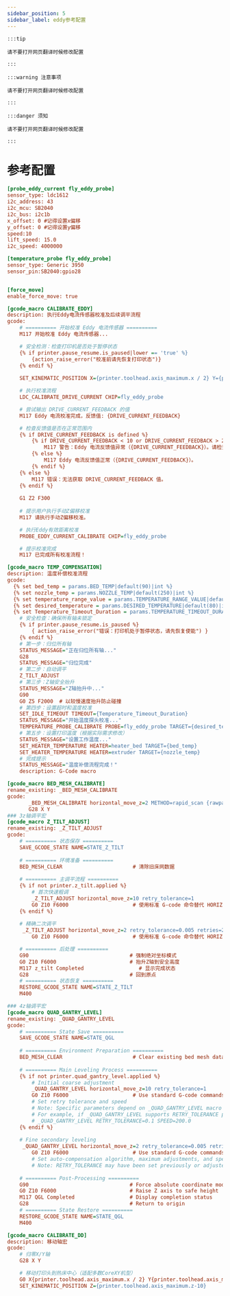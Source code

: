 ```yaml
---
sidebar_position: 5
sidebar_label: eddy参考配置
---
```


    :::tip

    请不要打开网页翻译时候修改配置

    :::

    :::warning 注意事项

    请不要打开网页翻译时候修改配置

    :::

    :::danger 须知

    请不要打开网页翻译时候修改配置

    :::

# 参考配置

```cfg
[probe_eddy_current fly_eddy_probe]
sensor_type: ldc1612
i2c_address: 43
i2c_mcu: SB2040
i2c_bus: i2c1b
x_offset: 0 #记得设置x偏移
y_offset: 0 #记得设置y偏移 
speed:10
lift_speed: 15.0
i2c_speed: 4000000

[temperature_probe fly_eddy_probe]
sensor_type: Generic 3950
sensor_pin:SB2040:gpio28


[force_move]
enable_force_move: true

[gcode_macro CALIBRATE_EDDY]
description: 执行Eddy电流传感器校准及后续调平流程 
gcode:
    # ========== 开始校准 Eddy 电流传感器 ==========
    M117 开始校准 Eddy 电流传感器...

    # 安全检测：检查打印机是否处于暂停状态
    {% if printer.pause_resume.is_paused|lower == 'true' %}
        {action_raise_error("校准前请先恢复打印状态")}
    {% endif %}
    
    SET_KINEMATIC_POSITION X={printer.toolhead.axis_maximum.x / 2} Y={printer.toolhead.axis_maximum.y / 2} Z=0

    # 执行校准流程 
    LDC_CALIBRATE_DRIVE_CURRENT CHIP=fly_eddy_probe 

    # 尝试输出 DRIVE_CURRENT_FEEDBACK 的值
    M117 Eddy 电流校准完成，反馈值: {DRIVE_CURRENT_FEEDBACK}

    # 检查反馈值是否在正常范围内
    {% if DRIVE_CURRENT_FEEDBACK is defined %}
        {% if DRIVE_CURRENT_FEEDBACK < 10 or DRIVE_CURRENT_FEEDBACK > 20 %}
            M117 警告：Eddy 电流反馈值异常（{DRIVE_CURRENT_FEEDBACK}）。请检查连接。
        {% else %}
            M117 Eddy 电流反馈值正常（{DRIVE_CURRENT_FEEDBACK}）。
        {% endif %}
    {% else %}
        M117 错误：无法获取 DRIVE_CURRENT_FEEDBACK 值。
    {% endif %}
    
    G1 Z2 F300
    
    # 提示用户执行手动Z偏移校准
    M117 请执行手动Z偏移校准。

    # 执行Eddy有效距离校准
    PROBE_EDDY_CURRENT_CALIBRATE CHIP=fly_eddy_probe 

    # 提示校准完成
    M117 已完成所有校准流程！

[gcode_macro TEMP_COMPENSATION]
description: 温度补偿校准流程
gcode:
  {% set bed_temp = params.BED_TEMP|default(90)|int %}
  {% set nozzle_temp = params.NOZZLE_TEMP|default(250)|int %}
  {% set temperature_range_value = params.TEMPERATURE_RANGE_VALUE|default(3)|int %}
  {% set desired_temperature = params.DESIRED_TEMPERATURE|default(80)|int %}
  {% set Temperature_Timeout_Duration = params.TEMPERATURE_TIMEOUT_DURATION|default(6500000000)|int %}
    # 安全检查：确保所有轴未锁定
    {% if printer.pause_resume.is_paused %}
        { action_raise_error("错误：打印机处于暂停状态，请先恢复使能") }
    {% endif %}
    # 第一步：归位所有轴
    STATUS_MESSAGE="正在归位所有轴..."
    G28
    STATUS_MESSAGE="归位完成"
    # 第二步：自动调平
    Z_TILT_ADJUST
    # 第三步：Z轴安全抬升
    STATUS_MESSAGE="Z轴抬升中..."
    G90
    G0 Z5 F2000  # 以较慢速度抬升防止碰撞
    # 第四步：设置超时和温度校准
    SET_IDLE_TIMEOUT TIMEOUT={Temperature_Timeout_Duration}
    STATUS_MESSAGE="开始温度探头校准..."
    TEMPERATURE_PROBE_CALIBRATE PROBE=fly_eddy_probe TARGET={desired_temperature} STEP={temperature_range_value}
    # 第五步：设置打印温度（根据实际需求修改）
    STATUS_MESSAGE="设置工作温度..."
    SET_HEATER_TEMPERATURE HEATER=heater_bed TARGET={bed_temp}
    SET_HEATER_TEMPERATURE HEATER=extruder TARGET={nozzle_temp}
    # 完成提示
    STATUS_MESSAGE="温度补偿流程完成！"
    description: G-Code macro

[gcode_macro BED_MESH_CALIBRATE]
rename_existing: _BED_MESH_CALIBRATE
gcode: 
       _BED_MESH_CALIBRATE horizontal_move_z=2 METHOD=rapid_scan {rawparams}
       G28 X Y
### 3z轴调平宏
[gcode_macro Z_TILT_ADJUST]
rename_existing: _Z_TILT_ADJUST
gcode:
    # ========== 状态保存 ==========
    SAVE_GCODE_STATE NAME=STATE_Z_TILT
    
    # ========== 环境准备 ==========
    BED_MESH_CLEAR                       # 清除旧床网数据 
    
    # ========== 主调平流程 ==========
    {% if not printer.z_tilt.applied %}
        # 首次快速粗调 
        _Z_TILT_ADJUST horizontal_move_z=10 retry_tolerance=1
        G0 Z10 F6000                     # 使用标准 G-code 命令替代 HORIZONTAL_MOVE_Z
    {% endif %}
    
    # 精确二次调平 
     _Z_TILT_ADJUST horizontal_move_z=2 retry_tolerance=0.005 retries=20 METHOD=rapid_scan ADAPTIVE=1
        G0 Z10 F6000                     # 使用标准 G-code 命令替代 HORIZONTAL_MOVE_Z

    # ========== 后处理 ==========
    G90                                 # 强制绝对坐标模式 
    G0 Z10 F6000                        # 抬升Z轴到安全高度 
    M117 z_tilt Completed                  # 显示完成状态 
    G28                                 # 回到原点
    # ========== 状态恢复 ==========
    RESTORE_GCODE_STATE NAME=STATE_Z_TILT
    M400          

### 4z轴调平宏
[gcode_macro QUAD_GANTRY_LEVEL]
rename_existing: _QUAD_GANTRY_LEVEL 
gcode:
    # ========== State Save ==========
    SAVE_GCODE_STATE NAME=STATE_QGL 
    
    # ========== Environment Preparation ==========
    BED_MESH_CLEAR                       # Clear existing bed mesh data 
    
    # ========== Main Leveling Process ==========
    {% if not printer.quad_gantry_level.applied %}
        # Initial coarse adjustment 
        _QUAD_GANTRY_LEVEL horizontal_move_z=10 retry_tolerance=1
        G0 Z10 F6000                     # Use standard G-code commands instead of HORIZONTAL_MOVE_Z
        # Set retry tolerance and speed
        # Note: Specific parameters depend on _QUAD_GANTRY_LEVEL macro implementation
        # For example, if _QUAD_GANTRY_LEVEL supports RETRY_TOLERANCE parameter:
        # _QUAD_GANTRY_LEVEL RETRY_TOLERANCE=0.1 SPEED=200.0
    {% endif %}
    
    # Fine secondary leveling 
     _QUAD_GANTRY_LEVEL horizontal_move_z=2 retry_tolerance=0.005 retries=20 METHOD=rapid_scan ADAPTIVE=1
        G0 Z10 F6000                     # Use standard G-code commands instead of HORIZONTAL_MOVE_Z
        # Set auto-compensation algorithm, maximum adjustments, and speed
        # Note: RETRY_TOLERANCE may have been set previously or adjusted as needed
    
    # ========== Post-Processing ==========
    G90                                 # Force absolute coordinate mode 
    G0 Z10 F6000                        # Raise Z axis to safe height 
    M117 QGL Completed                  # Display completion status 
    G28                                 # Return to origin
    # ========== State Restore ==========
    RESTORE_GCODE_STATE NAME=STATE_QGL 
    M400                

[gcode_macro CALIBRATE_DD]
description: 移动轴宏 
gcode:
    # 归零X/Y轴 
    G28 X Y 

    # 移动打印头到热床中心（适配多数CoreXY机型）
    G0 X{printer.toolhead.axis_maximum.x / 2} Y{printer.toolhead.axis_maximum.y / 2} F6000 
    SET_KINEMATIC_POSITION Z={printer.toolhead.axis_maximum.z-10}
```
